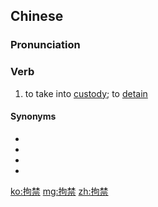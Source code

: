 ==Chinese==
{{zh-forms}}

===Pronunciation===
{{zh-pron
|m=jūjìn
|c=keoi1 gam3
|mn=khu-kìm
|cat=v
}}

===Verb===
{{zh-verb}}

# to take into [[custody]]; to [[detain]]

====Synonyms====
* {{zh-l|拘留}}
* {{zh-l|看押}}
* {{zh-l|扣留}}
* {{zh-l|扣押}}

[[ko:拘禁]]
[[mg:拘禁]]
[[zh:拘禁]]